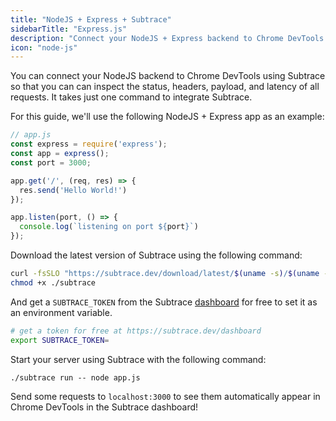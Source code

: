 ```yaml
---
title: "NodeJS + Express + Subtrace"
sidebarTitle: "Express.js"
description: "Connect your NodeJS + Express backend to Chrome DevTools using Subtrace"
icon: "node-js"
---
```


You can connect your NodeJS backend to Chrome DevTools using Subtrace so that
you can can inspect the status, headers, payload, and latency of all requests.
It takes just one command to integrate Subtrace.

For this guide, we'll use the following NodeJS + Express app as an example:

```js
// app.js
const express = require('express');
const app = express();
const port = 3000;

app.get('/', (req, res) => {
  res.send('Hello World!')
});

app.listen(port, () => {
  console.log(`listening on port ${port}`)
});
```

Download the latest version of Subtrace using the following command:

```bash
curl -fsSLO "https://subtrace.dev/download/latest/$(uname -s)/$(uname -m)/subtrace"
chmod +x ./subtrace
```

And get a `SUBTRACE_TOKEN` from the Subtrace [dashboard](https://subtrace.dev/dashboard)
for free to set it as an environment variable.

```bash
# get a token for free at https://subtrace.dev/dashboard
export SUBTRACE_TOKEN=
```

Start your server using Subtrace with the following command:

```
./subtrace run -- node app.js
```

Send some requests to `localhost:3000` to see them automatically appear in
Chrome DevTools in the Subtrace dashboard!
